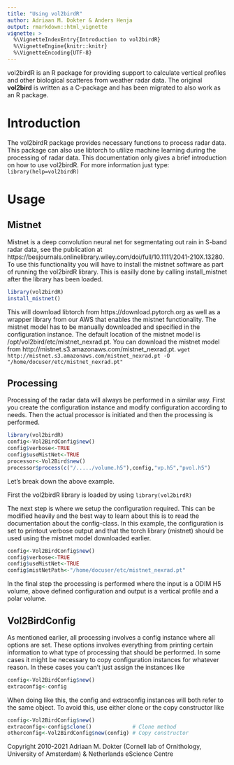 ```yaml
---
title: "Using vol2birdR"
author: Adriaan M. Dokter & Anders Henja
output: rmarkdown::html_vignette
vignette: >
  %\VignetteIndexEntry{Introduction to vol2birdR}
  %\VignetteEngine{knitr::knitr}
  %\VignetteEncoding{UTF-8}
---
```



vol2birdR is an R package for providing support to calculate vertical profiles and other biological scatteres from weather radar data. The original
**vol2bird** is written as a C-package and has been migrated to also work as an R package.

# Introduction
The vol2birdR package provides necessary functions to process radar data. This package can also use libtorch to utilize machine learning during the processing of radar data. This documentation only
gives a brief introduction on how to use vol2birdR. For more information just type:
`library(help=vol2birdR)` 

# Usage
## Mistnet
Mistnet is a deep convolution neural net for segmentating out rain in S-band radar data, see the publication at https://besjournals.onlinelibrary.wiley.com/doi/full/10.1111/2041-210X.13280. 
To use this functionality you will have to install the mistnet software as part of running the vol2birdR library. This is easilly done by calling install_mistnet after the library has been loaded.
```R
library(vol2birdR)
install_mistnet()
```
This will download libtorch from https://download.pytorch.org as well as a wrapper library from our AWS that enables the mistnet functionality. The mistnet model has to be manually downloaded and
specified in the configuration instance. The default location of the mistnet model is /opt/vol2bird/etc/mistnet_nexrad.pt.
You can download the mistnet model from http://mistnet.s3.amazonaws.com/mistnet_nexrad.pt.
`wget http://mistnet.s3.amazonaws.com/mistnet_nexrad.pt -O "/home/docuser/etc/mistnet_nexrad.pt"`
 

## Processing
Processing of the radar data will always be performed in a similar way. First you create the configuration instance and modify configuration according to needs. 
Then the actual processor is initiated and then the processing is performed.

```R
library(vol2birdR)
config<-Vol2BirdConfig$new()
config$verbose<-TRUE
config$useMistNet<-TRUE
processor<-Vol2Bird$new()
processor$process(c("/...../volume.h5"),config,"vp.h5","pvol.h5")
```

Let's break down the above example.

First the vol2birdR library is loaded by using
`library(vol2birdR)`

The next step is where we setup the configuration required. This can be modified heavily and the best way to learn about this is to read the documentation about the config-class.
In this example, the configuration is set to printout verbose output and that the torch library (mistnet) should be used using the mistnet model downloaded earlier. 
```R
config<-Vol2BirdConfig$new()
config$verbose<-TRUE
config$useMistNet<-TRUE
config$mistNetPath<-"/home/docuser/etc/mistnet_nexrad.pt"
```

In the final step the processing is performed where the input is a ODIM H5 volume, above defined configuration and output is a vertical profile and a polar volume.

## Vol2BirdConfig
As mentioned earlier, all processing involves a config instance where all options are set. These options involves everything from printing certain information
to what type of processing that should be performed.
In some cases it might be necessary to copy configuration instances for whatever reason. In these cases you can't just assign the instances like
```R
config<-Vol2BirdConfig$new()
extraconfig<-config
```
When doing like this, the config and extraconfig instances will both refer to the same object. To avoid this, use either clone or the copy constructor like
```R
config<-Vol2BirdConfig$new()
extraconfig<-config$clone()             # Clone method
otherconfig<-Vol2BirdConfig$new(config) # Copy constructor
```

Copyright 2010-2021 Adriaan M. Dokter (Cornell lab of Ornithology, University of Amsterdam) & Netherlands eScience Centre
